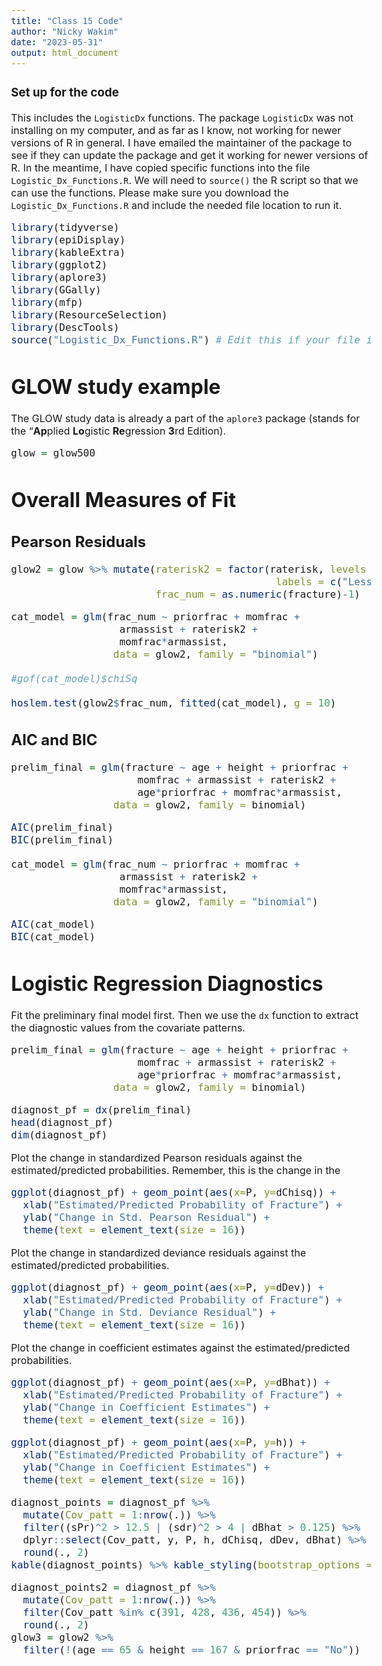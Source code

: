 ```yaml
---
title: "Class 15 Code"
author: "Nicky Wakim"
date: "2023-05-31"
output: html_document
---
```


```{=html}
<style type="text/css">
.main-container {
  max-width: 1100px;
  margin-left: auto;
  margin-right: auto;
}
</style>
```
```{=html}
<style type="text/css">
body, td {
   font-size: 16px;
}
code.r{
  font-size: 16px;
}
pre {
  font-size: 16px
}
</style>
```
### Set up for the code

This includes the `LogisticDx` functions. The package `LogisticDx` was not installing on my computer, and as far as I know, not working for newer versions of R in general. I have emailed the maintainer of the package to see if they can update the package and get it working for newer versions of R. In the meantime, I have copied specific functions into the file `Logistic_Dx_Functions.R`. We will need to `source()` the R script so that we can use the functions. Please make sure you download the `Logistic_Dx_Functions.R` and include the needed file location to run it.

```r
library(tidyverse)
library(epiDisplay)
library(kableExtra)
library(ggplot2)
library(aplore3)
library(GGally)
library(mfp)
library(ResourceSelection)
library(DescTools)
source("Logistic_Dx_Functions.R") # Edit this if your file is not in the same folder as this Rmd file
```

# GLOW study example

The GLOW study data is already a part of the `aplore3` package (stands for the "**Ap**plied **Lo**gistic **Re**gression **3**rd Edition).

```r
glow = glow500
```

# Overall Measures of Fit

## Pearson Residuals

```r
glow2 = glow %>% mutate(raterisk2 = factor(raterisk, levels = c("Less", "Same", "Greater"), 
                                            labels = c("Less and Same", "Less and Same", "Greater")), 
                        frac_num = as.numeric(fracture)-1) 
```

```r
cat_model = glm(frac_num ~ priorfrac + momfrac + 
                  armassist + raterisk2 + 
                  momfrac*armassist, 
                 data = glow2, family = "binomial")

#gof(cat_model)$chiSq

hoslem.test(glow2$frac_num, fitted(cat_model), g = 10)
```

## AIC and BIC

```r
prelim_final = glm(fracture ~ age + height + priorfrac + 
                     momfrac + armassist + raterisk2 + 
                     age*priorfrac + momfrac*armassist, 
                 data = glow2, family = binomial)
```

```r
AIC(prelim_final)
BIC(prelim_final)

cat_model = glm(frac_num ~ priorfrac + momfrac + 
                  armassist + raterisk2 + 
                  momfrac*armassist, 
                 data = glow2, family = "binomial")
```

```r
AIC(cat_model)
BIC(cat_model)
```

# Logistic Regression Diagnostics

Fit the preliminary final model first. Then we use the `dx` function to extract the diagnostic values from the covariate patterns.
```r
prelim_final = glm(fracture ~ age + height + priorfrac + 
                     momfrac + armassist + raterisk2 + 
                     age*priorfrac + momfrac*armassist, 
                 data = glow2, family = binomial)
```

```r
diagnost_pf = dx(prelim_final)
head(diagnost_pf)
dim(diagnost_pf)
```

Plot the change in standardized Pearson residuals against the estimated/predicted probabilities. Remember, this is the change in the 
```r
ggplot(diagnost_pf) + geom_point(aes(x=P, y=dChisq)) + 
  xlab("Estimated/Predicted Probability of Fracture") +
  ylab("Change in Std. Pearson Residual") +
  theme(text = element_text(size = 16))
```

Plot the change in standardized deviance residuals against the estimated/predicted probabilities. 
```r
ggplot(diagnost_pf) + geom_point(aes(x=P, y=dDev)) + 
  xlab("Estimated/Predicted Probability of Fracture") +
  ylab("Change in Std. Deviance Residual") +
  theme(text = element_text(size = 16))
```

Plot the change in coefficient estimates against the estimated/predicted probabilities. 
```r
ggplot(diagnost_pf) + geom_point(aes(x=P, y=dBhat)) + 
  xlab("Estimated/Predicted Probability of Fracture") +
  ylab("Change in Coefficient Estimates") +
  theme(text = element_text(size = 16))
```

```r
ggplot(diagnost_pf) + geom_point(aes(x=P, y=h)) + 
  xlab("Estimated/Predicted Probability of Fracture") +
  ylab("Change in Coefficient Estimates") +
  theme(text = element_text(size = 16))
```

```r
diagnost_points = diagnost_pf %>% 
  mutate(Cov_patt = 1:nrow(.)) %>%
  filter((sPr)^2 > 12.5 | (sdr)^2 > 4 | dBhat > 0.125) %>%
  dplyr::select(Cov_patt, y, P, h, dChisq, dDev, dBhat) %>%
  round(., 2)
kable(diagnost_points) %>% kable_styling(bootstrap_options = c("striped", "hover"), full_width = F)
```

```r
diagnost_points2 = diagnost_pf %>% 
  mutate(Cov_patt = 1:nrow(.)) %>%
  filter(Cov_patt %in% c(391, 428, 436, 454)) %>%
  round(., 2)
glow3 = glow2 %>%
  filter(!(age == 65 & height == 167 & priorfrac == "No"))
```
